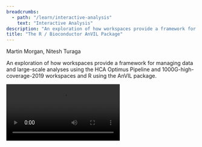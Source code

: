 ```yaml
---
breadcrumbs:
  - path: "/learn/interactive-analysis"
    text: "Interactive Analysis"
description: "An exploration of how workspaces provide a framework for managing data and large-scale analyses."
title: "The R / Bioconductor AnVIL Package"
---
```


<Subheader>Martin Morgan, Nitesh Turaga</Subheader>

An exploration of how workspaces provide a framework for managing data and large-scale analyses using the HCA Optimus Pipeline and 1000G-high-coverage-2019 workspaces and R using the AnVIL package.

<Video src="https://www.youtube.com/embed/DO6RjmGjIZA" />

<Alert icon={false} severity="info">
  <AlertTitle>Notes</AlertTitle>

  1. Visit the [course schedule](/events/bioconductor-popup-workshops-20210503#other-sessions) for links to the recorded session, and to other workshops in the series.
  1. The material below requires a billing account. We provide a billing account during the workshop, but if you're following along on your own see '[Next Steps](/learn/interactive-analysis/the-r-bioconductor-anvil-package#next-steps)' for how to create a billing account.
  1. Access to the workspaces we use may require registration; please [sign up](https://forms.gle/HCY2DM2QsuxAwdhv6) with your AnVIL email address.

</Alert>

## Learning Objectives

This week we'll explore how workspaces provide a framework for managing data and large-scale analyses. We use the [HCA Optimus Pipeline](https://anvil.terra.bio/#workspaces/featured-workspaces-hca/HCA_Optimus_Pipeline) and [1000G-high-coverage-2019](https://anvil.terra.bio/#workspaces/anvil-datastorage/1000G-high-coverage-2019) package.

## Key Resources

- Visit https://anvil.terra.bio to use the AnVIL platform.
- We use [week-2-demo.R](https://gist.githubusercontent.com/mtmorgan/855b303cecd5416ef9402d04ba72e61f/raw/) to guide us through this workshop.
- We use the [HCA Optimus Pipeline](https://anvil.terra.bio/#workspaces/featured-workspaces-hca/HCA_Optimus_Pipeline) and [1000G-high-coverage-2019](https://anvil.terra.bio/#workspaces/anvil-datastorage/1000G-high-coverage-2019) workspaces as examples.
- Review the [Introduction to the AnVIL package](http://bioconductor.org/packages/release/bioc/vignettes/AnVIL/inst/doc/Introduction.html) vignette.

## Review

### Previously...

- Notes and recorded session: [Using R / Bioconductor in AnVIL](/learn/interactive-analysis/using-r-bioconductor-in-anvil)

### Essential Steps

- Login
- Workspaces
- Billing accounts
- Cloud environment -- (R-based) Jupyter notebooks or RStudio

### Cloud Computing Environment

- Runtime and persistent disk
- A 'personal' cloud computing environment
- Not shared with others
- Ephemeral

### FAQs

- Persistent disk mounted at
  - R / Jupyter: `/home/jupyter-user/notebooks`
  - RStudio: `/home/rstudio`
- Startup script or custom docker file for 'sudo'-like access, and for complete reproducibility

## Workshop Activities

### Setup

- Log in to [AnVIL](https://anvil.terra.bio) using the email address you used to register for the course and navigate (via the HAMBURGER) to Workspaces.
- If you cloned the Bioconductor-Workshop-Popup workspace last week, delete it now.
  ![Delete Cloned Bioconductor Workshop Popup](/consortia/learn/data-analysts/package-delete-clone.png)
- Clone the Bioconductor-Workshop-Popup.
  ![Clone Bioconductor Workshop Popup](/consortia/learn/data-analysts/package-clone-workshop.png)
- Start an RStudio cloud environment.
  ![Start an RStudio Cloud Environment](/consortia/learn/data-analysts/package-start-rstudio-1.png)
  ![Start an RStudio Cloud Environment](/consortia/learn/data-analysts/package-start-rstudio-2.png)
  ![Start an RStudio Cloud Environment](/consortia/learn/data-analysts/package-start-rstudio-3.png)
- Launch the cloud environment.
  ![Launch the Cloud Environment](/consortia/learn/data-analysts/package-launch-cloud-environment.png)
- Copy the [week-2-demo.R](https://gist.githubusercontent.com/mtmorgan/855b303cecd5416ef9402d04ba72e61f/raw/) script into a file on your cloud environment.
  ![Copy the Script](/consortia/learn/data-analysts/package-copy-script.png)

### Workflows

- In a new browser tab/window, navigate (via the HAMBURGER) to the [HCA Optimus Pipeline](https://anvil.terra.bio/#workspaces/featured-workspaces-hca/HCA_Optimus_Pipeline) workspace. This workspace demonstrates how scRNA-seq fastq files can be transformed to a 'count matrix' for interactive analysis.
  ![Navigate to the HCA Optimus Pipeline Workspace](/consortia/learn/data-analysts/package-navigate-to-hca-optimus-pipeline-workspace.png)
- Overall orientation: DATA TABLES serve as input to WORKFLOWS (scalable 'big data' computation).
  ![Data Tables Serve as Input to Workflows](/consortia/learn/data-analysts/package-data-tables.png)
- Workflows transform big data using 'Workflow Description Language' scripts producing outputs (logs, results).
  ![Workflows Transform Big Data](/consortia/learn/data-analysts/package-workflow-transform-big-data.png)
  For this workflow:
  - Single-cell RNA seq analysis.
  - Inputs are fastq files from individual samples.
  - Scripts perform alignment, UMI processing, creating a 'count' matrix of gene x cell (sample) expression matrices, etc.
  - Primary output of interest is a 'loom' file summarizing the count matrix.
- Workspace bucket / Files store workflow outputs (each workflow run has a unique identifier; logs and results are located under the identifier). Buckets also provide a location for storing and sharing interactive analysis results.
  ![Workspace bucket](/consortia/learn/data-analysts/package-workspace-bucket.png)

### The AnVIL Package

#### AnVIL Workspaces

```shell
hca = "featured-workspaces-hca/HCA_Optimus_Pipeline"
thousand_genomes = "anvil-datastorage/1000G-high-coverage-2019"

library(AnVIL)
avworkspace()    # current workspace
avworkspace(hca) # set to HCA workspace
```

#### DATA TABLE Access

```shell
avtables()

tbl = avtable("sample")
tbl

tbl %>% count(participant)

## tbl %>% avtable_import()

avworkspace(thousand_genomes)
avtables()
participant = avtable("participant")
participant

participant %>% count(POPULATION, sort = TRUE)
avtable("pedigree") %>%
    count(Population, Sex) %>%
    tidyr::pivot_wider(names_from = "Sex", values_from = "n")

## switch back to this workspace
avworkspace(hca)
```

#### Google buckets

```shell
## Copy files from google buckets to persistent disk

tbl = avtable("sample_set")
tbl

dir.create("~/loom")
gsutil_cp(tbl$loom_output_file, "~/loom/")  # see also gsutil_rsync()
dir("~/loom")

## Workspace Bucket -- 'backup' or share persistent disk to workspace bucket

avbucket()  # bucket associated with this workspace
gsutil_ls(avbucket())

avfiles_backup("~/scripts", recursive = TRUE) # see also avfiles_restore()
gsutil_ls(avbucket(), recursive = TRUE)
```

#### Fast Binary Package Installation

```shell
## do NOT update out-of-date packages yet
BiocManager::install("Bioconductor/AnVIL")

## RESTART R
AnVIL::repositories() # binary Bioconductor and CRAN package installation

## install and use LoomExperiment
AnVIL::install("LoomExperiment") # about 40 seconds, rather than 10's of minutes
sce = LoomExperiment::import("~/loom/pbmc_human_v3.loom")
```

#### Access AnVIL from Outside AnVIL

- Requires gcloud SDK installed on your computer.
- Use SDK to register your Gmail account and google billing project.
  ![Use SDK to Register Your GMail](/consortia/learn/data-analysts/package-use-sdk-to-register.png)

#### Access the AnVIL 'API'

```shell
leo = Leonardo()
leo
leo$listDisks()

terra = Terra()
tags(terra, "Workspaces")
wkspc =
    terra$listWorkspaces() %>%
    flatten() %>%
    select(-starts_with("workspace.attributes"))
wkspc
```

## Summary

### What You've Accomplished

#### Setup

- Clone a workspace, launch an RStudio cloud environment
- Navigate between workspaces

#### Workflows

- Elements of workflow structure -- DATA TABLE inputs, scripts, File outputs

#### AnVIL Package

- Selecting workspaces
- Managing DATA TABLEs
- Moving data to and from google buckets
- Fast binary package installation (in the 'devel' version of the package)
- Advanced features, e.g., local use, API access

## Next Steps

- Follow instructions at [Set up billing with $300 Google credits to explore Terra](https://support.terra.bio/hc/en-us/articles/360046295092) to enable billing for your own projects.

## Frequently Asked Questions

- Uploading workflows -- through GitHub / Dockstore, but also the Broad Methods Repository ([YouTube](https://www.youtube.com/watch?v=VtKlYqWBW6A)); see also the [WDL Puzzles](https://app.terra.bio/#workspaces/help-gatk/WDL-puzzles) workspace.
- Default name and namespace -- the runtime starts in a particular workspace, and the runtime knows the default namespace and name. So by default, I had
  ```shell
  > avworkspace()
  [1] "deeppilots-bioconductor-may3/Bioconductor-Workshop-PopUp-mtmorgan"
  ```
- `gsutil_cp(): CommandException: Downloading this composite object requires integrity checking with CRC32c, but your crcmod installation isn’t using...` This is a bug that should be fixed in the underlying image for the runtime.
